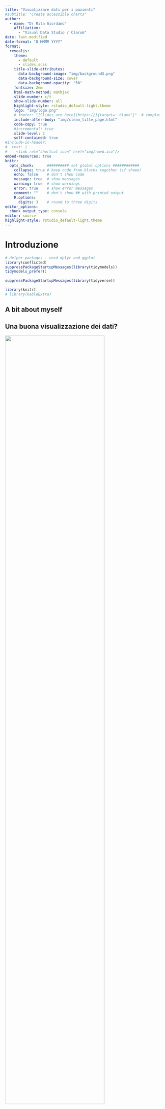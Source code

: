 ```yaml
---
title: "Visualizzare dati per i pazienti" 
#subtitle: "Create accessible charts"
author:
  - name: "Dr Rita Giordano"
    affiliation:
      - "Visual Data Studio / Clarum"
date: last-modified
date-format: "D MMMM YYYY"
format:
  revealjs:
    theme: 
      - default
      - slides.scss
    title-slide-attributes:
      data-background-image: "img/background3.png"
      data-background-size: cover
      data-background-opacity: "50"
    fontsize: 2em
    html-math-method: mathjax
    slide-number: c/t
    show-slide-number: all
    highlight-style: rstudio_default-light.theme
    logo: "img/logo.png"
    # footer: "[Slides are here](https://){target='_blank'}"  # complete the URL
    include-after-body: "img/clean_title_page.html"
    code-copy: true
    #incremental: true
    slide-level: 2
    self-contained: true
#include-in-header:
#  text: |
#    <link rel="shortcut icon" href="img/rmed.ico"/>
embed-resources: true
knitr:
  opts_chunk:      ########## set global options ############
    collapse: true # keep code from blocks together (if shown)
    echo: false    # don't show code
    message: true  # show messages
    warning: true  # show warnings
    error: true    # show error messages
    comment: ""    # don't show ## with printed output
    R.options:   
      digits: 3    # round to three digits
editor_options:
  chunk_output_type: console
editor: source
highlight-style: rstudio_default-light.theme
---
```


# Introduzione 

```r
# Helper packages - need dplyr and ggplot
library(conflicted)
suppressPackageStartupMessages(library(tidymodels))
tidymodels_prefer()
 
suppressPackageStartupMessages(library(tidyverse))

library(knitr)
# library(kableExtra)
```


## A bit about myself {background-gradient="linear-gradient(to bottom,  #5F9FBC, #ffffff)"}

## Una buona visualizzazione dei dati?


![](img/good_visualisation.png){width="80%" .center}

::: {.notes}
Quando possiamo dire che una visualizzazione dei dati è buona?
In questa imagine creata da David McCandless, possiamo vedere che la visualizzazione dei dati è buona quando:
:::

<!-- ## Patients Centric Design in data visualisation -->


<!-- ![](img/PCD_datavis2.png){width="90%"}{.center} -->

<!-- ::: {.notes} -->
<!-- -   Patients are the end users of the data visualisation -->
<!-- -   Visualisations should be designed with patients in mind -->
<!-- -   Visualisations should be accessible to all patients, including those with visual impairments or cognitive disabilities -->
<!-- -   Visualisations should be easy to understand and interpret -->
<!-- -   Visualisations should be designed to help patients make informed decisions about their health -->
<!-- ::: -->



## Data medici

::: {layout-ncol="3"}
![](img/physapp.jpeg){width="50%"}

![](img/pain_app.jpeg){width="50%"}

![](img/calendar.jpeg){width="50%"}
:::

## Esempi di dati medici

Posizione del dolore per un paziente affetto da artrite

:::: {layout-ncol="2"}
![](img/bar_chart_patients.png){width="70%"}

::: fragment
![](img/zoom_bar_chart.png){fig-pos="t" width="80%"}
:::
::::

## Percezone dei colori

:::::: columns
::: {.column width="50%"}
Vista normale

![](img/calendar_patients.png){width="120%"}
:::

:::: {.column width="50%"}
::: fragment
Protanopia (rosso)

![](img/red_protanopia.png){width="100%"}
:::
::::
::::::

## Percezone dei colori

:::::: columns
::: {.column width="50%"}
Vista normale

![](img/calendar_patients.png){width="120%"}
:::

:::: {.column width="50%"}
::: fragment
Deuteranopia (verde)

![](img/green_deuteranopia.png){width="100%"}
:::
::::
::::::

## Palette di colori per autismo

Calming colours feeling of security: Pink and lilac

```r
#| message: false
#| fig-width: 4
#| fig-height: 1
## brand colours

library(colorblindr)
brand <- c("#BFA6DE", "#E3A4D8")
palette_plot(brand, xmargin = 0.12, ymargin = 0.10, label_size = 7, label_family = "roboto")
```

Blue and greens

```r
#| message: false
#| fig-width: 4
#| fig-height: 1
## brand colours

library(colorblindr)
brand <- c("#9CB7C8", "#99B8A5")
palette_plot(brand, xmargin = 0.12, ymargin = 0.10, label_size = 7, label_family = "roboto")
```

Neutral colours: Beige, greys, creams

```r
#| message: false
#| #| fig-width: 4
#| fig-height: 1
## brand colours
library(colorblindr)
brand <- c("#EDEDE9", "#D6CCC2", "#F5EBE0", "#E3D5CA", "#D5BDAF")
palette_plot(brand, xmargin = 0.12, ymargin = 0.10, label_size = 7, label_family = "roboto")
```


::: footer
<span style="color: black;">Source: https://www.design-a11y.com/colors-autism</span>
:::

## High legibility fonts

Example of Google Fonts that are easy to read: 

-   <span style="font-family: roboto;">Roboto</span>

-   Opens Sans

-   Lato

-   Montserrat

-   <span style="font-family: Atkinson Hyperlegible">Atkinson Hyperlegible</span>

-  <span style="font-family: lexend;">Lexend</span>



# Colours accessibility

## Color Brewer colour palette: colourblind friendly palette


```r
#| width: 100%

library(RColorBrewer)
display.brewer.all(colorblindFriendly = TRUE)
```


## Create a colourblind friendly palette

```r
#| message: false
## brand colours
library(colorblindr)
brand <- c("red", "darkgreen", "blue", "purple")
palette_plot(brand, xmargin = 0.2, ymargin = 0.8, label_size = 7, label_family = "roboto")
```

## Adjust the colours with saturaton and brightness


```r
library(recolorize)
brand_rgb <- t(col2rgb(brand)/ 255 )
brand_sat <- adjust_color(brand_rgb, which_colors = c(2, 3),
                          saturation = 0.3, brightness = 0.9,
                          plotting = TRUE)
```


## Adjust the colours with saturaton and brightness


```r
brand_hex <- rgb(brand_sat)
cvd_grid(palette_plot(brand_hex,label_size = 4,
                      xmargin = 0.2, ymargin = 0.8))
```


## Colour contrast

Difference between colours, measured as the ratio of the relative luminance of the lighter colour to that of the darker colour.


-   acceptable ratio $> 4.5$


::: fragment
How to check colour contrast?

-   www.colourcontrast.cc

-   
:::

## Colour contrast 


```r
library(coloratio)
cr_get_ratio("lightgreen", "black",
              view = TRUE)
```


## Colour contrast 


```r
bw <- cr_choose_bw("skyblue")
```


```r
cr_get_ratio("darkblue", "black", view = TRUE)
```


## Further resources 

- https://analysisfunction.civilservice.gov.uk/policy-store/data-visualisation-colours-in-charts/

- https://cols4all.github.io/cols4all-R/index.html

- https://cran.r-project.org/web/packages/recolorize/vignettes/Introduction.html


# Thank you for your attention 

::: footer
<span style="color: black; font-size: 1.5em;">hello@ritagiordano.co.uk</span>
:::
